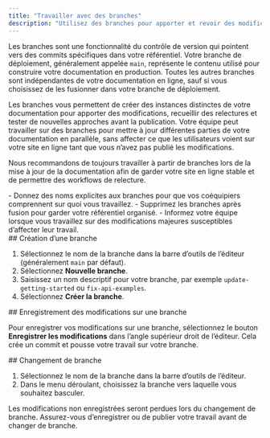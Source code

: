 ```yaml
---
title: "Travailler avec des branches"
description: "Utilisez des branches pour apporter et revoir des modifications sans affecter votre documentation en production"
---
```


Les branches sont une fonctionnalité du contrôle de version qui pointent vers des commits spécifiques dans votre référentiel. Votre branche de déploiement, généralement appelée `main`, représente le contenu utilisé pour construire votre documentation en production. Toutes les autres branches sont indépendantes de votre documentation en ligne, sauf si vous choisissez de les fusionner dans votre branche de déploiement.

Les branches vous permettent de créer des instances distinctes de votre documentation pour apporter des modifications, recueillir des relectures et tester de nouvelles approches avant la publication. Votre équipe peut travailler sur des branches pour mettre à jour différentes parties de votre documentation en parallèle, sans affecter ce que les utilisateurs voient sur votre site en ligne tant que vous n’avez pas publié les modifications.

Nous recommandons de toujours travailler à partir de branches lors de la mise à jour de la documentation afin de garder votre site en ligne stable et de permettre des workflows de relecture.

<Tip>
  - Donnez des noms explicites aux branches pour que vos coéquipiers comprennent sur quoi vous travaillez.
  - Supprimez les branches après fusion pour garder votre référentiel organisé.
  - Informez votre équipe lorsque vous travaillez sur des modifications majeures susceptibles d’affecter leur travail.
</Tip>

<div id="creating-a-branch">
  ## Création d’une branche
</div>

1. Sélectionnez le nom de la branche dans la barre d’outils de l’éditeur (généralement `main` par défaut).
2. Sélectionnez **Nouvelle branche**.
3. Saisissez un nom descriptif pour votre branche, par exemple `update-getting-started` ou `fix-api-examples`.
4. Sélectionnez **Créer la branche**.

<div id="saving-changes-on-a-branch">
  ## Enregistrement des modifications sur une branche
</div>

Pour enregistrer vos modifications sur une branche, sélectionnez le bouton **Enregistrer les modifications** dans l’angle supérieur droit de l’éditeur. Cela crée un commit et pousse votre travail sur votre branche.

<div id="switching-branches">
  ## Changement de branche
</div>

1. Sélectionnez le nom de la branche dans la barre d’outils de l’éditeur.
2. Dans le menu déroulant, choisissez la branche vers laquelle vous souhaitez basculer.

<Tip>
  Les modifications non enregistrées seront perdues lors du changement de branche. Assurez-vous d’enregistrer ou de publier votre travail avant de changer de branche.
</Tip>